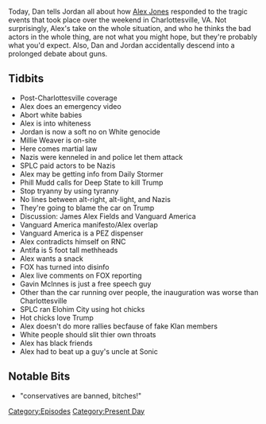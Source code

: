{{DEFAULTSORT:
    #_EPISODE_0073:August 12, 2017
}}{{Episode
    | title           = August 12, 2017
    | caption         = Listen to this episode on [https://knowledgefight.libsyn.com/knowledge-fight-august-12-2017 Libsyn] [https://open.spotify.com/episode/0t5bWa67LiawTE1mHMUjdy Spotify], Read the [[Transcript/73: August 12, 2017|Unofficial Transcript]]
    | episodeNumber   = 73
    | length          = 03:04:13
    | airDate         = August 14, 2017
    | coverageDate    = August 12, 2017
    | episodeType     = [[:Category:Present Day|Present Day]]
    | appearance      = [[Millie Weaver]], [[Phil Mudd]], [[James Alex Fields]], [[Gavin McInnes]]
    | beverage        = wine, specifically not Fanta.
    | oocDrop         = 1) "Conservatives are banned! BITCHES!" - AJ, 2) "No child should not be allowed to go out and play" - DJT (paraphrased)
    | previousEpisode = [[72: August 9, 2017]]
    | nextEpisode     = [[74: October 4-6, 2015]]
}}

{{Stub}}

Today, Dan tells Jordan all about how [[Alex Jones]] responded to the tragic events that took place over the weekend in Charlottesville, VA. Not surprisingly, Alex's take on the whole situation, and who he thinks the bad actors in the whole thing, are not what you might hope, but they're probably what you'd expect. Also, Dan and Jordan accidentally descend into a prolonged debate about guns.

==Tidbits==

*Post-Charlottesville coverage
*Alex does an emergency video
*Abort white babies
*Alex is into whiteness
*Jordan is now a soft no on White genocide
*Millie Weaver is on-site
*Here comes martial law
*Nazis were kenneled in and police let them attack
*SPLC paid actors to be Nazis
*Alex may be getting info from Daily Stormer
*Phill Mudd calls for Deep State to kill Trump
*Stop tryanny by using tyranny
*No lines between alt-right, alt-light, and Nazis
*They're going to blame the car on Trump
*Discussion: James Alex Fields and Vanguard America
*Vanguard America manifesto/Alex overlap
*Vanguard America is a PEZ dispenser
*Alex contradicts himself on RNC
*Antifa is 5 foot tall methheads
*Alex wants a snack
*FOX has turned into disinfo
*Alex live comments on FOX reporting
*Gavin McInnes is just a free speech guy
*Other than the car running over people, the inauguration was worse than Charlottesville
*SPLC ran Elohim City using hot chicks
*Hot chicks love Trump
*Alex doesn't do more rallies becfause of fake Klan members
*White people should slit thier own throats
*Alex has black friends
*Alex had to beat up a guy's uncle at Sonic

==Notable Bits==

*"conservatives are banned, bitches!"

[[Category:Episodes]]
[[Category:Present Day]]
